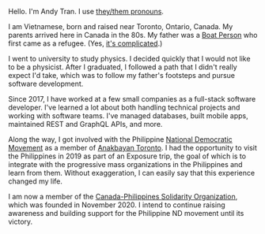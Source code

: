 
Hello. I'm Andy Tran. I use [they/them pronouns](/blog/2019/05/21/pronouns).

I am Vietnamese, born and raised near Toronto, Ontario, Canada. My parents arrived here in Canada in the 80s. My father was a [Boat Person](https://en.wikipedia.org/wiki/Vietnamese_boat_people) who first came as a refugee. (Yes, [it's complicated](/blog/2018/06/18/my-father/).)

I went to university to study physics. I decided quickly that I would not like to be a physicist. After I graduated, I followed a path that I didn't really expect I'd take, which was to follow my father's footsteps and pursue software development.

Since 2017, I have worked at a few small companies as a full-stack software developer. I've learned a lot about both handling technical projects and working with software teams. I've managed databases, built mobile apps, maintained REST and GraphQL APIs, and more.

<Separator />

Along the way, I got involved with the Philippine [National Democratic Movement](<https://en.wikipedia.org/wiki/National_Democracy_(Philippines)>) as a member of [Anakbayan Toronto](https://anakbayantoronto.org/). I had the opportunity to visit the Philippines in 2019 as part of an Exposure trip, the goal of which is to integrate with the progressive mass organizations in the Philippines and learn from them. Without exaggeration, I can easily say that this experience changed my life.

I am now a member of the [Canada-Philippines Solidarity Organization](https://cpso.pw/), which was founded in November 2020. I intend to continue raising awareness and building support for the Philippine ND movement until its victory.
